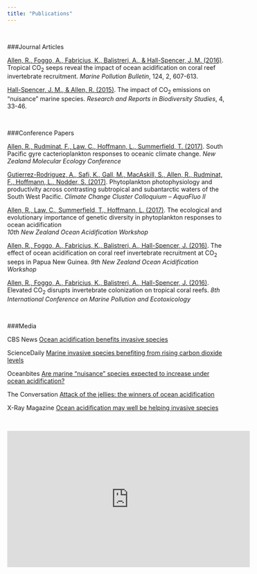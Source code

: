 ```yaml
---
title: "Publications"
---
```

<p>&nbsp;</p>

###Journal Articles

[Allen, R., Foggo, A., Fabricius, K., Balistreri, A., & Hall-Spencer, J. M. (2016)](http://www.sciencedirect.com/science/article/pii/S0025326X1631013X). Tropical CO<sub>2</sub> seeps reveal the impact of ocean acidification on coral reef invertebrate recruitment. *Marine Pollution Bulletin*, 124, 2, 607-613.

[Hall-Spencer, J. M., & Allen, R. (2015)](https://www.dovepress.com/the-impact-of-co2-emissions-on-39nuisance39-marine-species-peer-reviewed-article-RRBS). The impact of CO<sub>2</sub> emissions on “nuisance” marine species. *Research and Reports in Biodiversity Studies*, 4, 33-46.

<p>&nbsp;</p>

###Conference Papers

[Allen, R., Rudminat, F., Law, C., Hoffmann, L., Summerfield, T. (2017)](http://www.nzmolecol.org/conferences). South Pacific gyre cacterioplankton responses to oceanic climate change. *New Zealand Molecular Ecology Conference*

[Gutierrez-Rodriguez, A., Safi, K., Gall, M., MacAskill, S., Allen, R., Rudminat, F., Hoffmann, L., Nodder, S. (2017)](https://www.uts.edu.au/research-and-teaching/our-research/climate-change-cluster/events/c3-2017-colloquium-aquafluo-ii). Phytoplankton photophysiology and productivity across contrasting subtropical and subantarctic waters of the South West Pacific. *Climate Change Cluster Colloquium – AquaFluo II*  

[Allen, R., Law, C., Summerfield, T., Hoffmann, L.  (2017)](http://nzoac.nz/workshops/). The ecological and evolutionary importance of genetic diversity in phytoplankton responses to ocean acidification  
*10th New Zealand Ocean Acidification Workshop*  

[Allen, R., Foggo, A., Fabricius, K., Balistreri, A., Hall-Spencer, J. (2016)](http://nzoac.nz/workshops/). The effect of ocean acidification on coral reef invertebrate recruitment at CO<sub>2</sub> seeps in Papua New Guinea. *9th New Zealand Ocean Acidification Workshop*

[Allen, R., Foggo, A., Fabricius, K., Balistreri, A., Hall-Spencer, J. (2016)](http://www.biosch.hku.hk/icmpe8/). Elevated CO<sub>2</sub> disrupts invertebrate colonization on tropical coral reefs. *8th International Conference on Marine Pollution and Ecotoxicology* 

<p>&nbsp;</p>

###Media

CBS News [Ocean acidification benefits invasive species](https://www.cbsnews.com/news/ocean-acidification-benefits-invasive-species/)

ScienceDaily [Marine invasive species benefiting from rising carbon dioxide levels](https://www.sciencedaily.com/releases/2015/11/151106113732.htm)

Oceanbites [Are marine “nuisance” species expected to increase under ocean acidification?](https://oceanbites.org/nuisance-species-increase-under-ocean-acidification/)

The Conversation [Attack of the jellies: the winners of ocean acidification](http://theconversation.com/attack-of-the-jellies-the-winners-of-ocean-acidification-50576)

X-Ray Magazine [Ocean acidification may well be helping invasive species](http://www.xray-mag.com/content/ocean-acidification-may-well-be-helping-invasive-species)

<p>&nbsp;</p>
<center>
<iframe width="560" height="315" src="https://www.youtube.com/embed/xvlHH0y2hwE" frameborder="0" gesture="media" allow="encrypted-media" allowfullscreen></iframe>
</center>